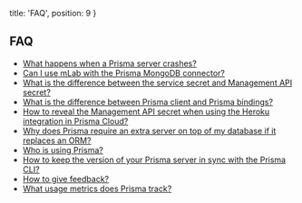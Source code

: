   title: 'FAQ',
  position: 9
}

## FAQ

- [What happens when a Prisma server crashes?](fq00)
- [Can I use mLab with the Prisma MongoDB connector?](fq05)
- [What is the difference between the service secret and Management API secret?](fq01)
- [What is the difference between Prisma client and Prisma bindings?](fq06)
- [How to reveal the Management API secret when using the Heroku integration in Prisma Cloud?](fq03)
- [Why does Prisma require an extra server on top of my database if it replaces an ORM?](fq02)
- [Who is using Prisma?](fq08)
- [How to keep the version of your Prisma server in sync with the Prisma CLI?](fq07)
- [How to give feedback?](fq09)
- [What usage metrics does Prisma track?](fq10)
